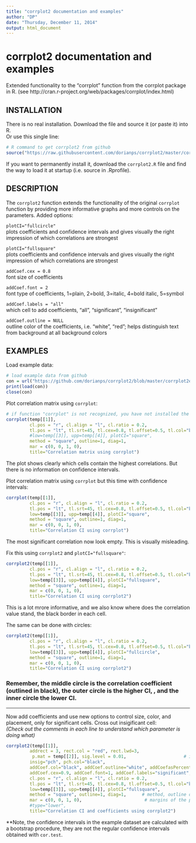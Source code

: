 ```yaml
---
title: "corrplot2 documentation and examples"
author: "DP"
date: "Thursday, December 11, 2014"
output: html_document
---
```

# corrplot2 documentation and examples
Extended functionality to the "corrplot" function from the corrplot package in R.
(see http://cran.r-project.org/web/packages/corrplot/index.html)  




## INSTALLATION  
There is no real installation. Download the file and source it (or paste it) into R.  
Or use this single line:
```r
# R command to get corrplot2 from github
source("https://raw.githubusercontent.com/dorianps/corrplot2/master/corrplot2.R")
```
If you want to permanently install it, download the `corrplot2.R` file and find the way to load it at startup (i.e. source in .Rprofile).




## DESCRIPTION  
The `corrplot2` function extends the functionality of the original `corrplot` function by providing more informative graphs and more controls on the parameters. Added options:  

`plotCI="fullcircle"`  
plots coefficients and confidence intervals and gives visually the right impression of which correlations are strongest  
  
`plotCI="fullsquare"`  
plots coefficients and confidence intervals and gives visually the right impression of which correlations are strongest  
  
`addCoef.cex = 0.8`  
font size of coefficients  

`addCoef.font = 2`  
font type of coefficients, 1=plain, 2=bold, 3=italic, 4=bold italic, 5=symbol  
  
`addCoef.labels = "all"`   
which cell to add coefficients, "all", "significant", "insignificant"  

`addCoef.outline = NULL`   
outline color of the coefficients, i.e. "white", "red"; helps distinguish text from background at all background colors  




## EXAMPLES  
Load example data:  
```r
# load example data from github
con = url("https://github.com/dorianps/corrplot2/blob/master/corrplot2example.Rdata?raw=true")
print(load(con))
close(con)
```


Plot correlation matrix using `corrplot`:   
```r
# if function "corrplot" is not recognized, you have not installed the corrplot package. Try corrplot2, the output will be the same
corrplot(temp[[1]], 
         cl.pos = "r", cl.align = "l", cl.ratio = 0.2,         
         tl.pos = "lt", tl.srt=45, tl.cex=0.8, tl.offset=0.5, tl.col="black",
         #low=temp[[3]], upp=temp[[4]], plotCI="square",
         method = "square", outline=1, diag=1,
         mar = c(0, 0, 1, 0),      
         title="Correlation matrix using corrplot")
```

The plot shows clearly which cells contain the highest correlations. But there is no information on confidence intervals.  
  
Plot correlation matrix using `corrplot` but this time with confidence intervals:   
```r
corrplot(temp[[1]], 
         cl.pos = "r", cl.align = "l", cl.ratio = 0.2,           
         tl.pos = "lt", tl.srt=45, tl.cex=0.8, tl.offset=0.5, tl.col="black",
         low=temp[[3]], upp=temp[[4]], plotCI="square",
         method = "square", outline=1, diag=1,
         mar = c(0, 0, 1, 0),        
         title="Correlation CI using corrplot")
```
  
The most significant correlation now look empty. This is visually misleading.  
  
Fix this using `corrplot2` and `plotCI="fullsquare"`:  
  
```r
corrplot2(temp[[1]], 
         cl.pos = "r", cl.align = "l", cl.ratio = 0.2,           
         tl.pos = "lt", tl.srt=45, tl.cex=0.8, tl.offset=0.5, tl.col="black",
         low=temp[[3]], upp=temp[[4]], plotCI="fullsquare",
         method = "square", outline=1, diag=1,
         mar = c(0, 0, 1, 0),        
         title="Correlation CI using corrplot2")
```
  
This is a lot mrore informative, and we also know where does the correlation value stand, the black border in each cell.  
  
The same can be done with circles:
```r
corrplot2(temp[[1]], 
         cl.pos = "r", cl.align = "l", cl.ratio = 0.2,           
         tl.pos = "lt", tl.srt=45, tl.cex=0.8, tl.offset=0.5, tl.col="black",
         low=temp[[3]], upp=temp[[4]], plotCI="fullcircle",
         method = "square", outline=1, diag=1,
         mar = c(0, 0, 1, 0),        
         title="Correlation CI using corrplot2")
```
  
  
###  Remember, the middle circle is the correlation coefficient (outlined in black), the outer circle is the higher CI, , and the inner circle the lower CI.
  
-------------------------------------------------------------------------------------  
  
Now add coefficients and use new options to control size, color, and placement, only for significant cells. Cross out insigificant cell:  
*(Check out the comments in each line to understand which parameter is doing what)*
```r
corrplot2(temp[[1]], 
         addrect = 3, rect.col = "red", rect.lwd=3,                        # rectangle around clusters if order="hclust"
          p.mat = temp[[2]], sig.level = 0.01,                      # insignificant crossouts
         insig="pch", pch.col="black",
         addCoef.col="black", addCoef.outline="white", addCoefasPercent=T, # add coefficients in plot
         addCoef.cex=0.9, addCoef.font=1, addCoef.labels="significant",    # other coefficient settings
         cl.pos = "r", cl.align = "l", cl.ratio = 0.2,                  # the settings of the legend on the side            
         tl.pos = "lt", tl.srt=45, tl.cex=0.8, tl.offset=0.5, tl.col="black",   # position and angle of variable names
         low=temp[[3]], upp=temp[[4]], plotCI="fullsquare",             # this is to create confidence interval graph
         method = "square", outline=1, diag=1,      # method, outline of squares, include or not diagonal
         mar = c(0, 0, 1, 0),                        # margins of the plot         
         #type="lower",
         title="Correlation CI and coefficients using corrplot2")
```
  
  
  
\*\*Note, the confidence intervals in the example dataset are calculated with a bootstrap procedure, they are not the regular confidence intervals obtained with `cor.test`.